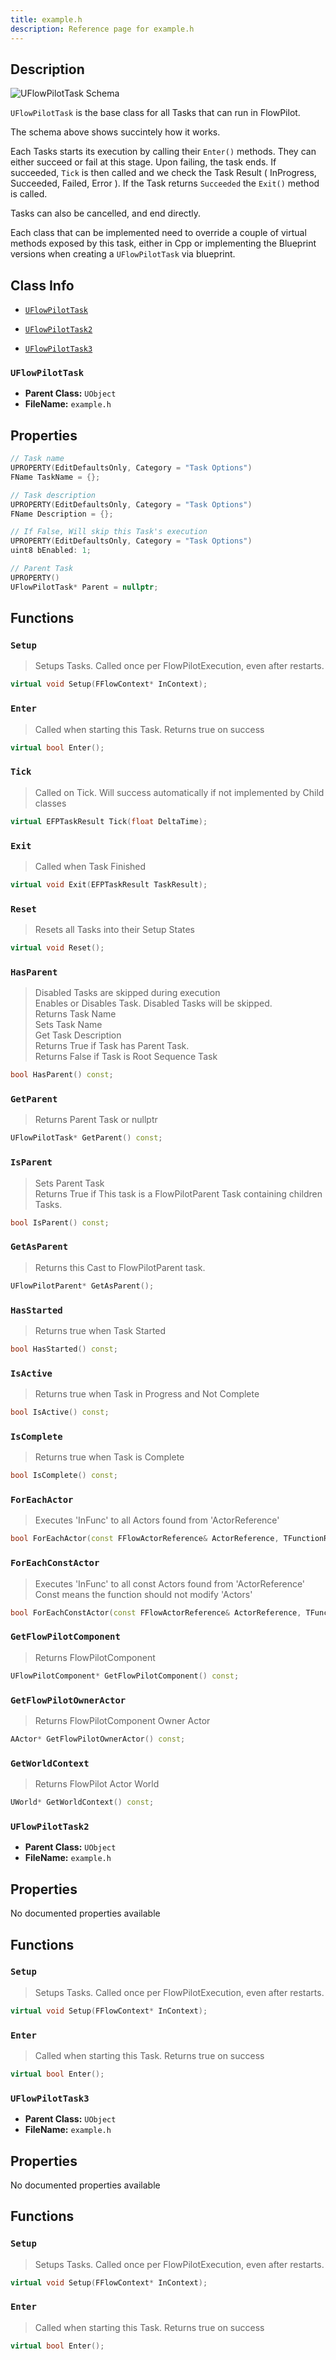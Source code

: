 ```yaml
---
title: example.h
description: Reference page for example.h
---
```




<Ref c="UFlowPilotTask" p="UObject" />

## Description

<Image src={schema} alt="UFlowPilotTask Schema" />

`UFlowPilotTask` is the base class for all Tasks that can run in FlowPilot.

The schema above shows succintely how it works.

Each Tasks starts its execution by calling their `Enter()` methods. They can either succeed or fail at this stage.
Upon failing, the task ends. If succeeded, `Tick` is then called and we check the Task Result ( InProgress, Succeeded, Failed, Error ).
If the Task returns `Succeeded` the `Exit()` method is called.

Tasks can also be cancelled, and end directly.

Each class that can be implemented need to override a couple of virtual methods exposed by this task, either in Cpp or implementing the Blueprint versions when creating a `UFlowPilotTask` via blueprint.

## Class Info
- [`UFlowPilotTask`](#UFlowPilotTask) 

- [`UFlowPilotTask2`](#UFlowPilotTask2) 

- [`UFlowPilotTask3`](#UFlowPilotTask3) 

### `UFlowPilotTask` 

- __Parent Class:__ `UObject`
- __FileName:__ `example.h`

## Properties

```cpp
// Task name 
UPROPERTY(EditDefaultsOnly, Category = "Task Options")
FName TaskName = {};

// Task description 
UPROPERTY(EditDefaultsOnly, Category = "Task Options")
FName Description = {};

// If False, Will skip this Task's execution 
UPROPERTY(EditDefaultsOnly, Category = "Task Options")
uint8 bEnabled: 1;

// Parent Task 
UPROPERTY()
UFlowPilotTask* Parent = nullptr;

```

## Functions

### `Setup`
> Setups Tasks. Called once per FlowPilotExecution, even after restarts. 
```cpp
virtual void Setup(FFlowContext* InContext);

```

### `Enter`
> Called when starting this Task. Returns true on success 
```cpp
virtual bool Enter();

```

### `Tick`
> Called on Tick. Will success automatically if not implemented by Child classes 
```cpp
virtual EFPTaskResult Tick(float DeltaTime);

```

### `Exit`
> Called when Task Finished 
```cpp
virtual void Exit(EFPTaskResult TaskResult);

```

### `Reset`
> Resets all Tasks into their Setup States 
```cpp
virtual void Reset();

```

### `HasParent`
> Disabled Tasks are skipped during execution \
> Enables or Disables Task. Disabled Tasks will be skipped. \
> Returns Task Name \
> Sets Task Name \
> Get Task Description \
> Returns True if Task has Parent Task. \
> Returns False if Task is Root Sequence Task 
```cpp
bool HasParent() const;

```

### `GetParent`
> Returns Parent Task or nullptr 
```cpp
UFlowPilotTask* GetParent() const;

```

### `IsParent`
> Sets Parent Task \
> Returns True if This task is a FlowPilotParent Task containing children Tasks. 
```cpp
bool IsParent() const;

```

### `GetAsParent`
> Returns this Cast to FlowPilotParent task. 
```cpp
UFlowPilotParent* GetAsParent();

```

### `HasStarted`
> Returns true when Task Started 
```cpp
bool HasStarted() const;

```

### `IsActive`
> Returns true when Task in Progress and Not Complete 
```cpp
bool IsActive() const;

```

### `IsComplete`
> Returns true when Task is Complete 
```cpp
bool IsComplete() const;

```

### `ForEachActor`
> Executes 'InFunc' to all Actors found from 'ActorReference' 
```cpp
bool ForEachActor(const FFlowActorReference& ActorReference, TFunctionRef<bool(AActor* const /*Actor*/)> InFunc) const;

```

### `ForEachConstActor`
> Executes 'InFunc' to all const Actors found from 'ActorReference' \
> Const means the function should not modify 'Actors' 
```cpp
bool ForEachConstActor(const FFlowActorReference& ActorReference, TFunctionRef<bool(const AActor* const /*Actor*/)> InFunc) const;

```

### `GetFlowPilotComponent`
> Returns FlowPilotComponent 
```cpp
UFlowPilotComponent* GetFlowPilotComponent() const;

```

### `GetFlowPilotOwnerActor`
> Returns FlowPilotComponent Owner Actor 
```cpp
AActor* GetFlowPilotOwnerActor() const;

```

### `GetWorldContext`
> Returns FlowPilot Actor World 
```cpp
UWorld* GetWorldContext() const;

```

### `UFlowPilotTask2` 

- __Parent Class:__ `UObject`
- __FileName:__ `example.h`

## Properties

No documented properties available

## Functions

### `Setup`
> Setups Tasks. Called once per FlowPilotExecution, even after restarts. 
```cpp
virtual void Setup(FFlowContext* InContext);

```

### `Enter`
> Called when starting this Task. Returns true on success 
```cpp
virtual bool Enter();

```

### `UFlowPilotTask3` 

- __Parent Class:__ `UObject`
- __FileName:__ `example.h`

## Properties

No documented properties available

## Functions

### `Setup`
> Setups Tasks. Called once per FlowPilotExecution, even after restarts. 
```cpp
virtual void Setup(FFlowContext* InContext);

```

### `Enter`
> Called when starting this Task. Returns true on success 
```cpp
virtual bool Enter();

```


